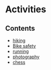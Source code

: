= Activities =


== Contents ==

* [[hiking.wiki|hiking]]
* [[bike - safety.wiki|Bike safety]]
* [[running.wiki|running]]
* [[photography.wiki|photography]]
* [[chess.wiki|chess]]